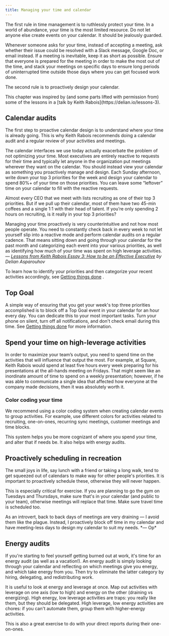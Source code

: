 ```yaml
---
title: Managing your time and calendar
---
```



The first rule in time management is to ruthlessly protect your time. In a world of abundance, your time is the most limited resource. Do not let anyone else create events on your calendar. It should be jealously guarded.

Whenever someone asks for your time, instead of accepting a meeting, ask whether their issue could be resolved with a Slack message, Google Doc, or email instead. If a meeting is inevitable, keep it as short as possible. Ensure that everyone is prepared for the meeting in order to make the most out of the time, and stack your meetings on specific days to ensure long periods of uninterrupted time outside those days where you can get focused work done.

The second rule is to proactively design your calendar.

<Callout emoji="💡">
This chapter was inspired by (and some parts lifted with permission from) some of the lessons in a [talk by Keith Rabois](https://delian.io/lessons-3).
</Callout>

## Calendar audits

The first step to proactive calendar design is to understand where your time is already going. This is why Keith Rabois recommends doing a calendar audit and a regular review of your activities and meetings.

<Callout emoji="🖋">
The calendar interfaces we use today actually exacerbate the problem of not optimizing your time. Most executives are entirely reactive to requests for their time and typically let anyone in the organization put meetings wherever they want on the calendar. You should instead view your calendar as something you proactively manage and design. Each Sunday afternoon, write down your top 3 priorities for the week and design your calendar to spend 80%+ of your time on those priorities. You can leave some “leftover” time on your calendar to fill with the reactive requests.

Almost every CEO that we meet with lists recruiting as one of their top 3 priorities. But if we pull up their calendar, most of them have two 45-min coffees and a single 1:1 with their head of talent. If you’re only spending 2 hours on recruiting, is it really in your top 3 priorities?

Managing your time proactively is very counterintuitive and not how most people operate. You need to constantly check back in every week to not let yourself slip into a reactive mode and perform calendar audits on a regular cadence. That means sitting down and going through your calendar for the past month and categorizing each event into your various priorities, as well as identifying how much of your time was spent on high leverage activities.
*— [Lessons from Keith Rabois Essay 3: How to be an Effective Executive](https://delian.io/lessons-3) by Delian Asparouhov*
</Callout>

To learn how to identify your priorities and then categorize your recent activities accordingly, see [Getting things done](https://www.notion.so/Getting-things-done-58872d39944a49f5a72be1fffdf26886) .

## Top Goal

A simple way of ensuring that you get your week's top three priorities accomplished is to block off a Top Goal event in your calendar for an hour every day. You can dedicate this to your most important tasks. Turn your phone on silent, turn off all notifications, and don't check email during this time. See [Getting things done](https://www.notion.so/Getting-things-done-58872d39944a49f5a72be1fffdf26886) for more information.

## Spend your time on high-leverage activities

In order to maximize your team’s output, you need to spend time on the activities that will influence that output the most. For example, at Square, Keith Rabois would spend at least five hours every week preparing for his presentations at the all-hands meeting on Fridays. That might seem like an inordinate amount of time to spend on a weekly presentation; however, if he was able to communicate a single idea that affected how everyone at the company made decisions, then it was absolutely worth it.

### Color coding your time

We recommend using a color coding system when creating calendar events to group activities. For example, use different colors for activities related to recruiting, one-on-ones, recurring sync meetings, customer meetings and time blocks.

This system helps you be more cognizant of where you spend your time, and alter that if needs be. It also helps with energy audits.

## Proactively scheduling in recreation

The small joys in life, say lunch with a friend or taking a long walk, tend to get squeezed out of calendars to make way for other people's priorities. It is important to proactively schedule these, otherwise they will never happen.

This is especially critical for exercise. If you are planning to go the gym on Tuesdays and Thursdays, make sure that's in your calendar (and public to your team), otherwise meetings will replace that time. Make sure travel time is scheduled too.

<Callout emoji="🗣">
As an introvert, back to back days of meetings are very draining — I avoid them like the plague. Instead, I proactively block off time in my calendar and have meeting-less days to design my calendar to suit my needs.
 *— Op*
</Callout>

## Energy audits

If you're starting to feel yourself getting burned out at work, it's time for an energy audit (as well as a vacation!). An energy audit is simply looking through your calendar and reflecting on which meetings give you energy, and which take energy from you. Then try to eliminate the latter category by hiring, delegating, and redistributing work.

It is useful to look at energy and leverage at once. Map out activities with leverage on one axis (low to high) and energy on the other (draining vs energizing). High energy, low leverage activities are traps: you really like them, but they should be delegated. High leverage, low energy activities are chores: if you can't automate them, group them with higher-energy activities.

This is also a great exercise to do with your direct reports during their one-on-ones.